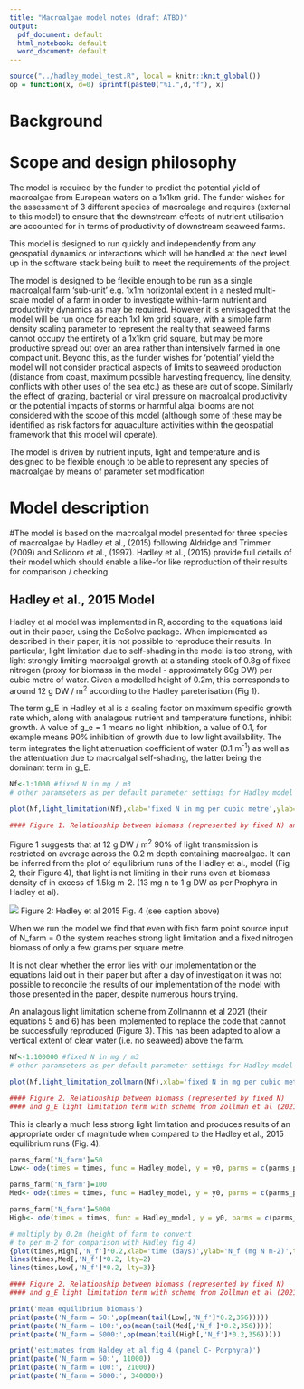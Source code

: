 ```yaml
---
title: "Macroalgae model notes (draft ATBD)"
output:
  pdf_document: default
  html_notebook: default
  word_document: default
---
```

```r
source("../hadley_model_test.R", local = knitr::knit_global())
op = function(x, d=0) sprintf(paste0("%1.",d,"f"), x) 
```


# Background

# Scope and design philosophy

The model is required by the funder to predict the potential yield of macroalgae from European waters on a 1x1km grid. The funder wishes for the assessment of 3 different species of macroalage and requires (external to this model) to ensure that the downstream effects of nutrient utilisation are accounted for in terms of productivity of downstream seaweed farms. 

This model is designed to run quickly and independently from any geospatial dynamics or interactions which will be handled at the next level up in the software stack being built to meet the requirements of the project. 

The model is designed to be flexible enough to be run as a single macroalgal farm 'sub-unit' e.g. 1x1m horizontal extent in a nested multi-scale model of a farm in order to investigate within-farm nutrient and productivity dynamics as may be required. However it is envisaged that the model will be run once for each 1x1 km grid square, with a simple farm density scaling parameter to represent the reality that seaweed farms cannot occupy the entirety of a 1x1km grid square, but may be more productive spread out over an area rather than intensively farmed in one compact unit. Beyond this, as the funder wishes for 'potential' yield the model will not consider practical aspects of limits to seaweed production (distance from coast, maximum possible harvesting frequency, line density, conflicts with other uses of the sea etc.) as these are out of scope. Similarly the effect of grazing, bacterial or viral pressure on macroalgal productivity or the potential impacts of storms or harmful algal blooms are not considered with the scope of this model (although some of these may be identified as risk factors for aquaculture activities within the geospatial framework that this model will operate).

The model is driven by nutrient inputs, light and temperature and is designed to be flexible enough to be able to represent any species of macroalgae by means of parameter set modification

# Model description

#The model is based on the macroalgal model presented for three species of macroalgae by Hadley et al., (2015) following Aldridge and Trimmer (2009) and Solidoro et al., (1997). Hadley et al., (2015) provide full details of their model which should enable  a like-for like reproduction of their results for comparison / checking. 


## Hadley et al., 2015 Model

Hadley et al model was implemented in R, according to the equations laid out in their paper, using the DeSolve package. When implemented as described in their paper, it is not possible to reproduce their results. In particular, light limitation due to self-shading in the model is too strong, with light strongly limiting macroalgal growth at a standing stock of 0.8g of fixed nitrogen (proxy for biomass in the model - approximately 60g DW) per cubic metre of water. Given a modelled height of 0.2m, this corresponds to around 12 g DW / m^2^ according to the Hadley pareterisation (Fig 1). 


The term g_E in Hadley et al is a scaling factor on maximum specific growth rate which, along with analagous nutrient and temperature functions, inhibit growth. A value of g_e = 1 means no light inhibition, a value of 0.1, for example means 90% inhibition of growth due to low light availability. The term integrates the light attenuation coefficient of water (0.1 m^-1^) as well as the attentuation due to macroalgal self-shading, the latter being the dominant term in g_E. 
```r


Nf<-1:1000 #fixed N in mg / m3
# other paramseters as per default parameter settings for Hadley model with Porphyra

plot(Nf,light_limitation(Nf),xlab='fixed N in mg per cubic metre',ylab='g_E (unitless)')

#### Figure 1. Relationship between biomass (represented by fixed N) and g_E light limitation term
```


Figure 1 suggests that at 12 g DW / m^2^ 90% of light transmission is restricted on average across the 0.2 m depth containing macroalgae. It can be inferred from the plot of equilibrium runs of the Hadley et al., model (Fig 2, their Figure 4), that light is not limiting in their runs even at biomass density of in excess of 1.5kg m-2. (13 mg n to 1 g DW as per Prophyra in Hadley et al).

![](images/Hadley_Fig4.png)
Figure 2: Hadley et al 2015 Fig. 4 (see caption above)

When we run the model we find that even with fish farm point source input of N_farm = 0 the system reaches strong light limitation and a fixed nitrogen biomass of only a few grams per square metre. 

It is not clear whether the error lies with our implementation or the equations laid out in their paper but after a day of investigation it was not possible to reconcile the results of our implementation of the model with those presented in the paper, despite numerous hours trying. 

An analagous light limitation scheme from Zollmannn et al 2021 (their equations 5 and 6) has been implemented to replace the code that cannot be successfully reproduced (Figure 3). This has been adapted to allow a vertical extent of clear water (i.e. no seaweed) above the farm.

```r


Nf<-1:100000 #fixed N in mg / m3
# other paramseters as per default parameter settings for Hadley model with Porphyra

plot(Nf,light_limitation_zollmann(Nf),xlab='fixed N in mg per cubic metre',ylab='g_E (unitless)')

#### Figure 2. Relationship between biomass (represented by fixed N)
#### and g_E light limitation term with scheme from Zollman et al (2021)
```


This is clearly a much less strong light limitation and produces results of an appropriate order of magnitude when compared to the Hadley et al., 2015 equilibrium runs (Fig. 4). 

```r
parms_farm['N_farm']=50
Low<- ode(times = times, func = Hadley_model, y = y0, parms = c(parms_porphyra,parms_farm))

parms_farm['N_farm']=100
Med<- ode(times = times, func = Hadley_model, y = y0, parms = c(parms_porphyra,parms_farm))

parms_farm['N_farm']=5000
High<- ode(times = times, func = Hadley_model, y = y0, parms = c(parms_porphyra,parms_farm))

# multiply by 0.2m (height of farm to convert 
# to per m-2 for comparison with Hadley fig 4)
{plot(times,High[,'N_f']*0.2,xlab='time (days)',ylab='N_f (mg N m-2)',type='l')
lines(times,Med[,'N_f']*0.2, lty=2)
lines(times,Low[,'N_f']*0.2, lty=3)}

#### Figure 2. Relationship between biomass (represented by fixed N)
#### and g_E light limitation term with scheme from Zollman et al (2021)


```

```r
print('mean equilibrium biomass')
print(paste('N_farm = 50:',op(mean(tail(Low[,'N_f']*0.2,356)))))
print(paste('N_farm = 100:',op(mean(tail(Med[,'N_f']*0.2,356)))))
print(paste('N_farm = 5000:',op(mean(tail(High[,'N_f']*0.2,356)))))

print('estimates from Haldey et al fig 4 (panel C- Porphyra)')
print(paste('N_farm = 50:', 11000))
print(paste('N_farm = 100:', 21000))
print(paste('N_farm = 5000:', 340000))


```